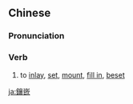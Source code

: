 {{also|镶嵌}}
==Chinese==
{{zh-forms|s=镶嵌}}

===Pronunciation===
{{zh-pron
|m=xiāng嵌
|c=soeng1 ham3,soeng1 ham6
|mn=qz,xm:siong-kàm/zz:siang-kàm
|cat=v
}}

===Verb===
{{zh-verb}}

# to [[inlay]], [[set]], [[mount]], [[fill in]], [[beset]]

[[ja:鑲嵌]]